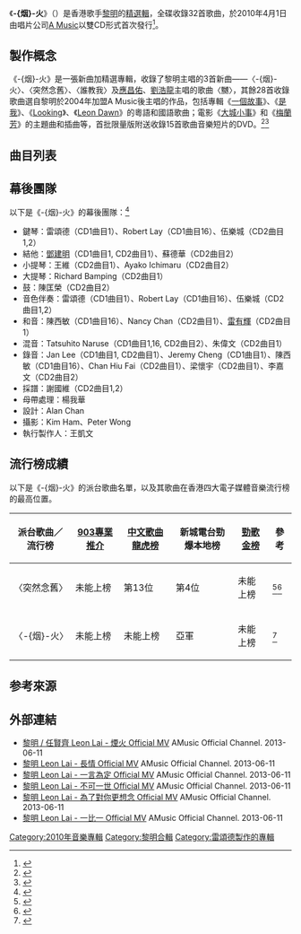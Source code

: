 {{Otheruses|subject=2010年香港歌手黎明的精選輯|other=其他名稱相近或相同的條目|煙火 (消歧義)}}
{{Infobox album
| name       = -{烟}-火
| original_name  = 
| type       = 精選
| artist     = [[黎明|黎明]]
| cover      = 黎明_烟火唱片專輯封面.jpg
| alt        = 《-{烟}-火》的唱片專輯封面
| released   = {{start date|2010|04|01}}
| format     = 
| recorded   = 2009－2010年
| studio     = 
| genre      = 流行音樂
| length     = {{Duration|m=128|s=54}}
| language   = 粵語
| label      = A Music
| producer   = 雷頌德
| chronology = 黎明
| prev_title = [[是我|是我]]
| prev_year  = 2008
| next_title = [[X_Dec_11|X Dec 11]]
| next_year  = 2011
}}

《'''-{烟}-火'''》（{{lang-en|''Fireworks''}}）是香港歌手[[黎明|黎明]]的[[精選輯|精選輯]]，全碟收錄32首歌曲，於2010年4月1日由唱片公司[[東亞唱片_(製作)|A Music]]以雙CD形式首次發行<ref>{{cite web|url= https://www.yesasia.com/global/%E7%83%9F%E7%81%AB-%E6%96%B0%E6%9B%B2-%E7%B2%BE%E9%81%B8-2cd-dvd/1022440144-0-0-0-zh_TW/info.html|title= -{烟}-火 新曲+精選（2CD+DVD）|publisher = YesAsia|date= 2010-04-01|language = zh|accessdate = 2022-04-03|archive-url = https://web.archive.org/web/20121008231541/https://www.yesasia.com/global/%E7%83%9F%E7%81%AB-%E6%96%B0%E6%9B%B2-%E7%B2%BE%E9%81%B8-2cd-dvd/1022440144-0-0-0-zh_TW/info.html|archive-date = 2012-10-08|dead-url = no}}</ref>。

==製作概念==
《-{烟}-火》是一張新曲加精選專輯，收錄了黎明主唱的3首新曲——〈-{烟}-火〉、〈突然念舊〉、〈誰教我〉及[[應昌佑|應昌佑]]、[[劉浩龍|劉浩龍]]主唱的歌曲〈嬲〉，其餘28首收錄歌曲選自黎明於2004年加盟A Music後主唱的作品，包括專輯《[[一個故事|一個故事]]》、《[[是我|是我]]》、《[[Looking|Looking]]》、《[[Leon_Dawn|Leon Dawn]]》的粵語和國語歌曲；電影《[[大城小事_(電影)|大城小事]]》和《[[梅蘭芳_(電影)|梅蘭芳]]》的主題曲和插曲等，首批限量版附送收錄15首歌曲音樂短片的DVD。<ref>{{cite web|url= http://ent.163.com/10/0406/14/63JICOOT00031H0O.html|title= 黎明新歌+精選大碟《烟火》|publisher = 網易娛樂|date= 2010-04-06|language = zh-hans|accessdate = 2022-04-03|archive-url = https://web.archive.org/web/20181209123909/http://ent.163.com/10/0406/14/63JICOOT00031H0O.html|archive-date = 2018-12-09|dead-url = no}}</ref><ref>{{cite web|url= http://ent.sina.com.cn/y/m/2010-04-28/10002943453.shtml|title= 黎明精選專輯《烟火》 轉型電影情歌歌手|publisher = 新浪影音娛樂|date= 2010-04-28|language = zh-hans|accessdate = 2022-04-03|archive-url = https://web.archive.org/web/20190608161329/http://ent.sina.com.cn/y/m/2010-04-28/10002943453.shtml|archive-date = 2019-06-08|dead-url = no}}</ref>

==曲目列表==
{{Tracklist
| headline = CD 1
| total_length = 64:10

| extra_column = 首次收錄專輯

| title1 = -{烟}-火<small>（[[任賢齊|任賢齊]]合唱）</small>
| music1 = [[雷頌德|雷頌德]]
| lyrics1 = [[黃仲凱|黃仲凱]]<br>[[張家豐|張家豐]]
| arranger1 = 雷頌德
| producer1 = 雷頌德
| note1 = '''新曲'''
| longnote1 = 
| extra1 = -{烟}-火
| length1 = 4:14

| title2 = 長情
| music2 = [[伍冠諺|伍冠諺]]<br>[[陳志恆|陳志恆]]
| lyrics2 = [[林夕|林夕]]
| arranger2 = 伍冠諺
| producer2 = 雷頌德
| longnote2 = 
| extra2 = [[長情|長情]]
| length2 = 4:41

| title3 = 情歸於盡
| music3 = 雷頌德
| lyrics3 = [[黃偉文|黃偉文]]
| arranger3 = 雷頌德
| producer3 = 雷頌德
| longnote3 = 
| extra3 = [[Love_&_Promises|Love & Promises]]
| length3 = 3:26

| title4 = 我的感覺
| music4 = [[黎明|黎明]]
| lyrics4 = [[向雪懷|向雪懷]]
| arranger4 = 雷頌德<br>[[Ted_Lo|Ted Lo]]
| producer4 = 雷頌德
| longnote4 = 
| extra4 = [[黎明4_in_love|黎明4 in love]]
| length4 = 4:09

| title5 = 願你今夜別離去
| music5 = [[松本俊明|松本俊明]]
| lyrics5 = [[劉卓輝|劉卓輝]]
| arranger5 = 雷頌德
| producer5 = 雷頌德
| longnote5 = 
| extra5 = 黎明4 in love
| length5 = 4:48

| title6 = 不可一世
| music6 = [[側田|側田]]
| lyrics6 = 林夕
| arranger6 = 雷頌德<br>側田<br>Ted Lo
| producer6 = 雷頌德
| longnote6 = 
| extra6 = Leon Dawn
| length6 = 3:39

| title7 = 是我（國語）
| music7 = [[馮翰銘|馮翰銘]]
| lyrics7 = [[姚謙|姚謙]]
| arranger7 = 雷頌德
| producer7 = 雷頌德
| longnote7 = 
| extra7 = 是我
| length7 = 3:44

| title8 = 別來無恙（國語）
| music8 = 陳志恆
| lyrics8 = 林夕
| arranger8 = 伍冠諺
| producer8 = [[李宗盛|李宗盛]]
| longnote8 = 
| extra8 = 一個故事
| length8 = 3:51

| title9 = 別舔傷口
| music9 = 雷頌德
| lyrics9 = 林夕
| arranger9 = 雷頌德<br>側田<br>Ted Lo
| producer9 = 雷頌德
| longnote9 = 
| extra9 = Leon Dawn
| length9 = 3:21

| title10 = 兩個人的煙火
| music10 = 雷頌德
| lyrics10 = 林夕
| arranger10 = 雷頌德
| producer10 = 雷頌德
| longnote10 = 
| extra10 = [[大城小事_(電影)|大城小事]]電影原聲大碟
| length10 = 4:04

| title11 = 你懂我的愛（國語）
| music11 = 雷頌德
| lyrics11 = 姚謙
| arranger11 = 雷頌德
| producer11 = 雷頌德
| note11 = [[章子怡|章子怡]]合唱
| longnote11 = 
| extra11 = 是我
| length11 = 3:36

| title12 = 無事常相見
| music12 = 雷頌德
| lyrics12 = 林夕
| arranger12 = 雷頌德
| producer12 = 雷頌德
| longnote12 = 
| extra12 = Looking
| length12 = 3:45

| title13 = 愛是傻得起
| music13 = 雷頌德
| lyrics13 = 林夕
| arranger13 = 雷頌德
| producer13 = 雷頌德
| longnote13 = 
| extra13 = Looking
| length13 = 4:01

| title14 = 日光甦醒時
| music14 = [[陳台證|陳台證]]
| lyrics14 = 黃仲凱
| arranger14 = 陳台證<br>[[符傳義|符傳義]]
| producer14 = 陳台證
| longnote14 = 
| extra14 = 是我
| length14 = 3:55

| title15 = 你有本事
| music15 = [[葉進賢|葉進賢]]
| lyrics15 = 林夕
| arranger15 = [[周國儀|周國儀]]
| producer15 = 陳志恆
| longnote15 = 
| extra15 = Looking
| length15 = 4:50

| title16 = 嬲
| music16 = [[黎澤發|Robert Lay]]<br>側田
| lyrics16 = 黃仲凱
| arranger16 = Robert Lay
| producer16 = [[陳西敏|陳西敏]]<br>Robert Lay
| note16 = 應昌佑、劉浩龍主唱
| longnote16 = 
| extra16 = -{烟}-火
| length16 = 4:06
}}

{{Tracklist
| headline = CD 2 
| total_length = 64:44

| extra_column = 首次收錄專輯

| title1 = 突然念舊
| music1 = [[伍樂城|伍樂城]]
| lyrics1 = [[黃仲凱|黃仲凱]]
| arranger1 = 伍樂城
| producer1 = 伍樂城
| note1 = '''新曲'''
| longnote1 = 
| extra1 = -{烟}-火
| length1 = 4:30

| title2 = 誰教我
| music2 = 伍樂城
| lyrics2 = 黃仲凱
| arranger2 = 伍樂城
| producer2 = [[李家文|李家文]]
| note2 = '''新歌'''
| longnote2 = 原唱者為[[杜汶澤|杜汶澤]]
| extra2 = -{烟}-火
| length2 = 3:42

| title3 = 一言為定
| music3 = [[陳輝陽|陳輝陽]]
| lyrics3 = [[黃偉文|黃偉文]]
| arranger3 = 陳輝陽
| producer3 = 陳輝陽
| longnote3 = 
| extra3 = Love & Promise
| length3 = 3:22

| title4 = 為了對你更想念
| music4 = [[雷頌德|雷頌德]]
| lyrics4 = 黃偉文
| arranger4 = 雷頌德
| producer4 = 雷頌德
| longnote4 = 
| extra4 = Love & Promise
| length4 = 2:59

| title5 = 有情郎（國語）
| music5 = [[伍家輝|伍家輝]]
| lyrics5 = 伍家輝
| arranger5 = [[伍冠諺|伍冠諺]]
| producer5 = [[李宗盛|李宗盛]]
| note5 = Acapella Version
| longnote5 = 
| extra5 = 一個故事
| length5 = 3:16

| title6 = 事過境遷
| music6 = [[陳奐仁|陳奐仁]]
| lyrics6 = [[林若寧|林若寧]]
| arranger6 = 陳奐仁
| producer6 = 陳奐仁
| longnote6 = 
| extra6 = 是我
| length6 = 4:10

| title7 = 一比一
| music7 = 雷頌德
| lyrics7 = [[林夕|林夕]]
| arranger7 = 雷頌德
| producer7 = 雷頌德
| longnote7 = 
| extra7 = Leon Dawn
| length7 = 3:41

| title8 = Good Day（國語）
| music8 = [[陳志恆|陳志恆]]
| lyrics8 = [[陳鎮川|陳鎮川]]
| arranger8 = [[周國儀|周國儀]]
| producer8 = 李宗盛
| longnote8 = 
| extra8 = 一個故事
| length8 = 4:29

| title9 = [[那有一天不想你|那有一天不想你]]
| music9 = [[林慕德|林慕德]]
| lyrics9 = [[向雪懷|向雪懷]]
| arranger9 = 雷頌德
| producer9 = 雷頌德
| longnote9 = 
| extra9 = 4 In Love
| length9 = 4:33

| title10 = 對不起，我愛你
| music10 = [[盧東尼|盧東尼]]
| lyrics10 = 向雪懷
| arranger10 = 雷頌德
| producer10 = 雷頌德
| longnote10 = 
| extra10 = 4 In Love
| length10 = 3:52

| title11 = 想你們
| music11 = 李尙俊（{{lang|ko|이상준}}）
| lyrics11 = 林夕
| arranger11 = 雷頌德<br>[[藝琛|藝琛]]
| producer11 = [[李漢文|李漢文]]
| longnote11 = 
| extra11 = 是我
| length11 = 4:14

| title12 = 心頭高
| music12 = 伍樂城
| lyrics12 = 林夕
| arranger12 = 伍樂城
| producer12 = 伍樂城
| longnote12 = 
| extra12 = 長情
| length12 = 3:27

| title13 = 赤腳男人的山谷（國語）
| music13 = [[P._Westcott|P. Westcott]]
| lyrics13 = [[吳旭文|吳旭文]]<br>李宗盛
| arranger13 = 伍冠諺
| producer13 = 李宗盛
| longnote13 = 
| extra13 = 一個故事
| length13 = 3:37

| title14 = 會笑會哭
| music14 = 雷頌德
| lyrics14 = 黃偉文
| arranger14 = 雷頌德
| producer14 = 雷頌德
| longnote14 = 
| extra14 = Leon Dawn
| length14 = 3:52

| title15 = 大城小事
| music15 = 雷頌德
| lyrics15 = 林夕
| arranger15 = 雷頌德
| producer15 = 雷頌德
| longnote15 = 
| extra15 = 長情
| length15 = 3:28

| title16 = 回來說愛著我
| music16 = 陳奐仁
| lyrics16 = 黎明
| arranger16 = 陳奐仁
| producer16 = 陳奐仁
| longnote16 = 
| extra16 = 是我
| length16 = 3:20
}}

{{Tracklist
| headline = 首批限量版DVD
| extra_column = 導演
| title_width = 54%
| title1 = -{烟}-火
| note1 = 音樂短片
| extra1 = 
| title2 = 長情
| note2 = 音樂短片
| extra2 = 
| title3 = 一言為定
| note3 = 音樂短片
| extra3 = 張文幹
| title4 = 不可一世
| note4 = 音樂短片
| extra4 = [[黎明|L.L.]]
| title5 = 為了對你更想念
| note5 = 音樂短片
| extra5 = 
| title6 = 有情郎
| note6 = 音樂短片
| extra6 = 周格泰
| title7 = 一比一
| note7 = 音樂短片
| extra7 = 
| title8 = 是我
| note8 = 音樂短片
| extra8 = 
| title9 = 你懂我的愛
| note9 = 音樂短片
| extra9 = 
| title10 = 突然念舊
| note10 = 音樂短片
| extra10 = 
| title11 = 別舔傷口
| note11 = 音樂短片
| extra11 = 
| title12 = 愛是傻得起
| note12 = 音樂短片
| extra12 = 
| title13 = 心頭高
| note13 = 音樂短片
| extra13 = 
| title14 = 你有本事
| note14 = 音樂短片
| extra14 = 
| title15 = 會笑會哭
| note15 = 音樂短片
| extra15 = 
}}

==幕後團隊==
以下是《-{烟}-火》的幕後團隊：<ref>{{Cite web |url = https://www.discogs.com/%E9%BB%8E%E6%98%8E-%E7%83%9F%E7%81%AB%E7%B2%BE%E9%81%B8/release/13400710 |title = 黎明–-{烟}-火精選 |date = 2010-04-03 |publisher = Discogs |language = en |accessdate = 2022-04-03|archive-url = https://web.archive.org/web/20190427011623/https://www.discogs.com/%E9%BB%8E%E6%98%8E-%E7%83%9F%E7%81%AB%E7%B2%BE%E9%81%B8/release/13400710|archive-date = 2019-04-27|dead-url = no}}</ref>
*鍵琴：雷頌德（CD1曲目1）、Robert Lay（CD1曲目16）、伍樂城（CD2曲目1,2）
*結他：[[鄧建明|鄧建明]]（CD1曲目1, CD2曲目1）、蘇德華（CD2曲目2）
*小提琴：王維（CD2曲目1）、Ayako Ichimaru（CD2曲目2）
*大提琴：Richard Bamping（CD2曲目1）
*鼓：陳匡榮（CD2曲目2）
*音色伴奏：雷頌德（CD1曲目1）、Robert Lay（CD1曲目16）、伍樂城（CD2曲目1,2）
*和音：陳西敏（CD1曲目16）、Nancy Chan（CD2曲目1）、[[雷有輝|雷有輝]]（CD2曲目1）
*混音：Tatsuhito Naruse（CD1曲目1,16, CD2曲目2）、朱偉文（CD2曲目1）
*錄音：Jan Lee（CD1曲目1, CD2曲目1）、Jeremy Cheng（CD1曲目1）、陳西敏（CD1曲目16）、Chan Hiu Fai（CD2曲目1）、梁懷宇（CD2曲目1）、李嘉文（CD2曲目2）
*採譜：謝國維（CD2曲目1,2）
*母帶處理：楊我華
*設計：Alan Chan
*攝影：Kim Ham、Peter Wong
*執行製作人：王凱文

==流行榜成績==
以下是《-{烟}-火》的派台歌曲名單，以及其歌曲在香港四大電子媒體音樂流行榜的最高位置。
{| class="wikitable" align="center"
|-
! 派台歌曲／流行榜 !! [[903專業推介|903專業推介]] !! [[中文歌曲龍虎榜|中文歌曲龍虎榜]] !! 新城電台勁爆本地榜 !! [[勁歌金榜|勁歌金榜]]!! 參考
|-
|〈突然念舊〉||未能上榜||第13位||第4位||未能上榜||<ref>{{Cite web |url = http://www.http.cc/music/rewrite.php/read-2461.html |title = 2009年第33週香港電台中文歌曲龍虎榜 |date = 2014-05-21 |publisher = http.cc音樂 |language = zh|accessdate =2019-11-30|archive-url =https://web.archive.org/web/20190331051826/http://www.http.cc/music/rewrite.php/read-2461.html|archive-date =2019-03-31|dead-url =no}}</ref><ref>{{Cite web |url = http://www.http.cc/music/rewrite.php/read-2461.html |title = 2009年第32週新城勁爆本地榜 |date = 2014-07-28 |publisher = http.cc音樂 |language = zh|accessdate =2019-11-30|archive-url =https://web.archive.org/web/20190331052359/http://www.http.cc/music/rewrite.php/read-4559.html|archive-date =2019-03-31|dead-url =no}}</ref>
|-
|〈-{烟}-火〉||未能上榜||未能上榜||亞軍||未能上榜||<ref>{{Cite web |url = http://www.lemonmusic.com.hk/chart20100410.htm |title = 2010年第15週新城勁爆本地榜 |date = 2010-04-10 |publisher = 檸音樂歌詞網 |language = zh|accessdate =2019-11-30|archive-url =https://web.archive.org/web/20160405202434/http://www.lemonmusic.com.hk/chart20100410.htm|archive-date =2016-04-05|dead-url =no}}</ref>
|}

==参考來源==
{{reflist}}

==外部連結==
*[https://www.youtube.com/watch?v=UEFsu26B1r0 黎明 / 任賢齊 Leon Lai - 煙火 Official MV] {{Wayback|url=https://www.youtube.com/watch?v=UEFsu26B1r0 |date=20201227184003 }} AMusic Official Channel. 2013-06-11
*[https://www.youtube.com/watch?v=TioC-JxObNE 黎明 Leon Lai - 長情 Official MV] {{Wayback|url=https://www.youtube.com/watch?v=TioC-JxObNE |date=20190710180751 }} AMusic Official Channel. 2013-06-11
*[https://www.youtube.com/watch?v=XZibv0-nRA8 黎明 Leon Lai - 一言為定 Official MV] {{Wayback|url=https://www.youtube.com/watch?v=XZibv0-nRA8 |date=20190710180801 }} AMusic Official Channel. 2013-06-11
*[https://www.youtube.com/watch?v=QidQ0B4CK-E 黎明 Leon Lai - 不可一世 Official MV] {{Wayback|url=https://www.youtube.com/watch?v=QidQ0B4CK-E |date=20190710180801 }} AMusic Official Channel. 2013-06-11
*[https://www.youtube.com/watch?v=UCOcnH_3GFI 黎明 Leon Lai - 為了對你更想念 Official MV] {{Wayback|url=https://www.youtube.com/watch?v=UCOcnH_3GFI |date=20190710180801 }} AMusic Official Channel. 2013-06-11
*[https://www.youtube.com/watch?v=gUmnqp6nCo0 黎明 Leon Lai - 一比一 Official MV] AMusic Official Channel. 2013-06-11

{{portal bar|音樂}}
{{黎明}}
[[Category:2010年音樂專輯|Category:2010年音樂專輯]]
[[Category:黎明合輯|Category:黎明合輯]]
[[Category:雷頌德製作的專輯|Category:雷頌德製作的專輯]]